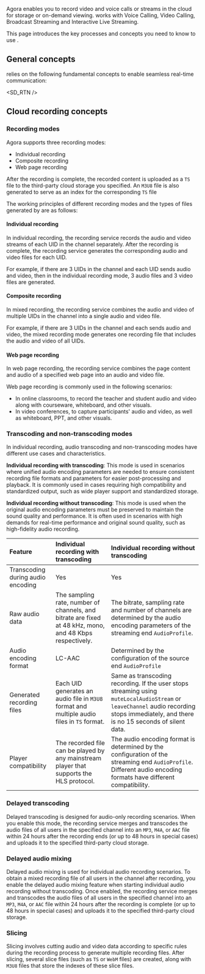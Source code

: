 
Agora <Vpd k="NAME" /> enables you to record video and voice calls or streams in the cloud for storage or on-demand viewing. <Vpd k="NAME" /> works with Voice Calling, Video Calling, Broadcast Streaming and Interactive Live Streaming.

This page introduces the key processes and concepts you need to know to use <Vpd k="NAME" />.

## General concepts
<Vg k="COMPANY" />  relies on the following fundamental concepts to enable seamless real-time communication:

<SD_RTN />
<AppId />
<AppCertificate />
<Token />
<Channel />
<UserId />
<Console />

## Cloud recording concepts

### Recording modes

Agora <Vpd k="NAME" /> supports three recording modes: 

- Individual recording
- Composite recording
- Web page recording

After the recording is complete, the recorded content is uploaded as a `TS` file to the third-party cloud storage you specified. An `M3U8` file is also generated to serve as an index for the corresponding `TS` file

The working principles of different recording modes and the types of files generated by <Vpd k="NAME" /> are as follows:

#### Individual recording

In individual recording, the recording service records the audio and video streams of each UID in the channel separately. After the recording is complete, the recording service generates the corresponding audio and video files for each UID.

For example, if there are 3 UIDs in the channel and each UID sends audio and video, then in the individual recording mode, 3 audio files and 3 video files are generated.

#### Composite recording 
In mixed recording, the recording service combines the audio and video of multiple UIDs in the channel into a single audio and video file.

For example, if there are 3 UIDs in the channel and each sends audio and video, the mixed recording mode generates one recording file that includes the audio and video of all UIDs.

#### Web page recording
In web page recording, the recording service combines the page content and audio of a specified web page into an audio and video file.

Web page recording is commonly used in the following scenarios:

- In online classrooms, to record the teacher and student audio and video along with courseware, whiteboard, and other visuals. 
- In video conferences, to capture participants' audio and video, as well as whiteboard, PPT, and other visuals.

### Transcoding and non-transcoding modes

In individual recording, audio transcoding and non-transcoding modes have different use cases and characteristics.

**Individual recording with transcoding**: This mode is used in scenarios where unified audio encoding parameters are needed to ensure consistent recording file formats and parameters for easier post-processing and playback. It is commonly used in cases requiring high compatibility and standardized output, such as wide player support and standardized storage.

**Individual recording without transcoding**: This mode is used when the original audio encoding parameters must be preserved to maintain the sound quality and performance. It is often used in scenarios with high demands for real-time performance and original sound quality, such as high-fidelity audio recording.

| Feature | Individual recording with transcoding | Individual recording without transcoding |
|:---------|:-------------------------------------------|:----------------------------------|
| Transcoding  during audio encoding | Yes | Yes |
| Raw audio data | The sampling rate, number of channels, and bitrate are fixed at 48 kHz, mono, and 48 Kbps respectively. | The bitrate, sampling rate and number of channels are determined by the audio encoding parameters of the streaming end `AudioProfile`. |
| Audio encoding format	| LC-AAC | Determined by the configuration of the source end `AudioProfile` |
| Generated recording files | Each UID generates an audio file in `M3U8` format and multiple audio files in `TS` format. | Same as transcoding recording. If the user stops streaming using `muteLocalAudioStream` or `leaveChannel` audio recording stops immediately, and there is no 15 seconds of silent data. |
| Player compatibility | The recorded file can be played by any mainstream player that supports the HLS protocol. | The audio encoding format is determined by the configuration of the streaming end `AudioProfile`. Different audio encoding formats have different compatibility. |

### Delayed transcoding
Delayed transcoding is designed for audio-only recording scenarios. When you enable this mode, the recording service merges and transcodes the audio files of all users in the specified channel into an `MP3`, `M4A`, or `AAC` file within 24 hours after the recording ends (or up to 48 hours in special cases) and uploads it to the specified third-party cloud storage.

### Delayed audio mixing
Delayed audio mixing is used for individual audio recording scenarios. To obtain a mixed recording file of all users in the channel after recording, you enable the delayed audio mixing feature when starting individual audio recording without transcoding. Once enabled, the recording service merges and transcodes the audio files of all users in the specified channel into an `MP3`, `M4A`, or `AAC` file within 24 hours after the recording is complete (or up to 48 hours in special cases) and uploads it to the specified third-party cloud storage.

### Slicing
Slicing involves cutting audio and video data according to specific rules during the recording process to generate multiple recording files. After slicing, several slice files (such as `TS` or `WebM` files) are created, along with `M3U8` files that store the indexes of these slice files.
